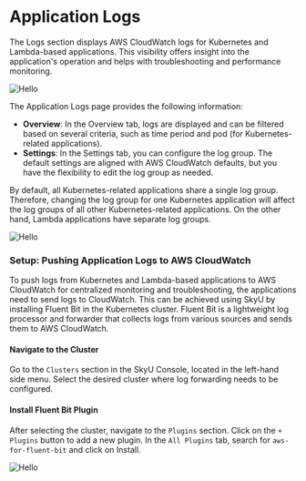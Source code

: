 
# Application Logs

The Logs section displays AWS CloudWatch logs for Kubernetes and Lambda-based applications. This visibility offers insight into the application's operation and helps with troubleshooting and performance monitoring.

<Image
  src="/assets/images/applications/logs.png"
  alt="Hello"
  width={1000}
  height={500}
/>

The Application Logs page provides the following information:

- **Overview**: In the Overview tab, logs are displayed and can be filtered based on several criteria, such as time period and pod (for Kubernetes-related applications).
- **Settings**: In the Settings tab, you can configure the log group. The default settings are aligned with AWS CloudWatch defaults, but you have the flexibility to edit the log group as needed.

<Callout type="info">
  By default, all Kubernetes-related applications share a single log group.
  Therefore, changing the log group for one Kubernetes application will affect
  the log groups of all other Kubernetes-related applications. On the other
  hand, Lambda applications have separate log groups.
</Callout>

<Image
  src="/assets/images/applications/logs-settings.png"
  alt="Hello"
  width={700}
  height={100}
/>

### Setup: Pushing Application Logs to AWS CloudWatch

To push logs from Kubernetes and Lambda-based applications to AWS CloudWatch for centralized monitoring and troubleshooting, the applications need to send logs to CloudWatch. This can be achieved using SkyU by installing Fluent Bit in the Kubernetes cluster. Fluent Bit is a lightweight log processor and forwarder that collects logs from various sources and sends them to AWS CloudWatch.

<Steps>

#### Navigate to the Cluster

Go to the `Clusters` section in the SkyU Console, located in the left-hand side menu.
Select the desired cluster where log forwarding needs to be configured.

#### Install Fluent Bit Plugin

After selecting the cluster, navigate to the `Plugins` section.
Click on the `+ Plugins` button to add a new plugin.
In the `All Plugins` tab, search for `aws-for-fluent-bit` and click on Install.

<Image
  src="/assets/images/applications/aws-fluent-bit.png"
  alt="Hello"
  width={700}
  height={100}
/>

</Steps>
